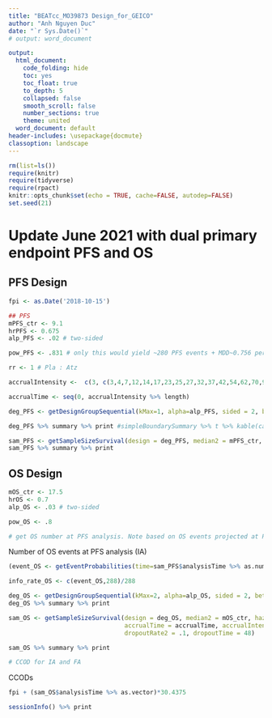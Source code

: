 ---
title: "BEATcc_MO39873 Design_for_GEICO"
author: "Anh Nguyen Duc"
date: "`r Sys.Date()`"
# output: word_document

output:
  html_document:
    code_folding: hide
    toc: yes
    toc_float: true
    to_depth: 5
    collapsed: false
    smooth_scroll: false
    number_sections: true
    theme: united
  word_document: default
header-includes: \usepackage{docmute}
classoption: landscape
---

```{r,echo=F,message=F,warning=F}
rm(list=ls())
require(knitr)
require(tidyverse)
require(rpact)
knitr::opts_chunk$set(echo = TRUE, cache=FALSE, autodep=FALSE)
set.seed(21)
```

# Update June 2021 with dual primary endpoint PFS and OS

## PFS Design
```{r,echo=T,message=F,warning=F}
fpi <- as.Date('2018-10-15')

## PFS
mPFS_ctr <- 9.1
hrPFS <- 0.675
alp_PFS <- .02 # two-sided

pow_PFS <- .831 # only this would yield ~280 PFS events + MDD~0.756 per GEICO amendment not 80%

rr <- 1 # Pla : Atz

accrualIntensity <-  c(3, c(3,4,7,12,14,17,23,25,27,32,37,42,54,62,70,92,102,130,144,158,175,200,216,233,251,277,290,307,325,341,359,380,399,404) %>% diff)

accrualTime <- seq(0, accrualIntensity %>% length)

deg_PFS <- getDesignGroupSequential(kMax=1, alpha=alp_PFS, sided = 2, beta=1-pow_PFS)

deg_PFS %>% summary %>% print #simpleBoundarySummary %>% t %>% kable(caption = 'PFS at 2% one-sided significance level')

sam_PFS <- getSampleSizeSurvival(design = deg_PFS, median2 = mPFS_ctr, hazardRatio = hrPFS, allocationRatioPlanned = rr, accrualTime = accrualTime, accrualIntensity = accrualIntensity, dropoutRate1 = .1, dropoutRate2 = .1, dropoutTime = 48)
sam_PFS %>% summary %>% print
```


## OS Design
```{r,echo=T,message=F,warning=F}
mOS_ctr <- 17.5
hrOS <- 0.7
alp_OS <- .03 # two-sided

pow_OS <- .8

# get OS number at PFS analysis. Note based on OS events projected at PFS analysis from GEICO, 197 deaths should have taken place by the time of PFS analysis
```

Number of OS events at PFS analysis (IA)

```{r,echo=T,message=F,warning=F}
(event_OS <- getEventProbabilities(time=sam_PFS$analysisTime %>% as.numeric, lambda2 = log(2)/mOS_ctr, hazardRatio = hrOS, allocationRatioPlanned = rr, accrualTime = accrualTime, accrualIntensity = accrualIntensity, dropoutRate1 = .1, dropoutRate2 = .1, dropoutTime = 48)$overallEventProbabilities * sum(accrualIntensity)) # ~195

info_rate_OS <- c(event_OS,288)/288 

deg_OS <- getDesignGroupSequential(kMax=2, alpha=alp_OS, sided = 2, beta=1-pow_OS, informationRates = info_rate_OS)
deg_OS %>% summary %>% print

sam_OS <- getSampleSizeSurvival(design = deg_OS, median2 = mOS_ctr, hazardRatio = hrOS, allocationRatioPlanned = rr, 
                                accrualTime = accrualTime, accrualIntensity = accrualIntensity, dropoutRate1 = .1,
                                dropoutRate2 = .1, dropoutTime = 48)

sam_OS %>% summary %>% print

# CCOD for IA and FA
```


CCODs

```{r,echo=T,message=F,warning=F}
fpi + (sam_OS$analysisTime %>% as.vector)*30.4375
```

```{r,echo=T,message=F,warning=F}
sessionInfo() %>% print
```
